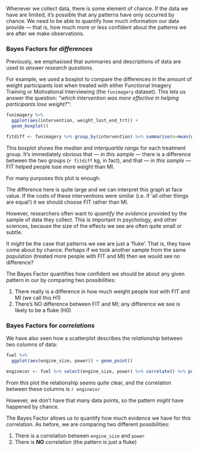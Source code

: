 
Whenever we collect data, there is some element of chance. 
If the data we have are limited, it's possible that any patterns have only occurred by chance.
We need to be able to quantify how much information our data provide --- that is, 
how much more or less confident about the patterns we are after we make observations.


### Bayes Factors for *differences*

Previously, we emphasised that summaries and descriptions of data are used *to answer research questions*.

For example, we used a boxplot to compare the differences in the amount of weight participants lost when
treated with either Functional Imagery Training or Motivational Interviewing (the `funimagery` dataset). 
This lets us answer the question: *"which intervention was more effective in helping participants lose weight?"*:

```r
funimagery %>%
  ggplot(aes(intervention, weight_lost_end_trt)) +
  geom_boxplot()
```

```r
fitdiff <- funimagery %>% group_by(intervention) %>% summarise(m=mean(weight_lost_end_trt)) %>% pull(m) %>% diff %>% round(1) %>% abs
```


This boxplot shows the *median* and *interquartile range* for each treatment group. It's immediately obvious
that --- *in this sample* --- there is a difference between the two groups (`r fitdiff` kg, in fact), and that --- *in this sample* --- FIT helped people lose more weight than MI.

For many purposes this plot is enough.

The difference here is quite large and we can interpret this graph at face value. If the costs of these interventions were similar (i.e. if 'all other things are equal') it we should choose FIT rather than MI.

However, researchers often want to *quantify the evidence* provided by the sample of data they collect. 
This is important in psychology, and other sciences, because the size of the effects we see are often quite small or subtle.

It *might* be the case that patterns we see are just a 'fluke'. That is, they have come about by chance. Perhaps if we took another sample from the same population (treated more people with FIT and MI) then we would see no difference?


The Bayes Factor quantifies how confident we should be about any given pattern in our by comparing two possibilities:

1. There really is a difference in how much weight people lost with FIT and MI (we call this H1)
2. There's NO difference between FIT and MI; any difference we see is likely to be a fluke (H0)



### Bayes Factors for *correlations*

We have also seen how a scatterplot describes the *relationship* between two columns of data:

```r
fuel %>%
  ggplot(aes(engine_size, power)) + geom_point()
```
```r
enginecor <- fuel %>% select(engine_size, power) %>% correlate() %>% pull(power) %>% first %>% round(2)
```


From this plot the relationship seems quite clear, and the correlation between these columns is `r enginecor`

However, we don't have that many data points, so the pattern _might_ have happened by chance.

The Bayes Factor allows us to quantify how much evidence we have for this correlation. As before, we are
comparing two different possibilities:

1. There is a correlation between `engine_size` and `power`
2. There is **NO** correlation (the pattern is just a fluke)



